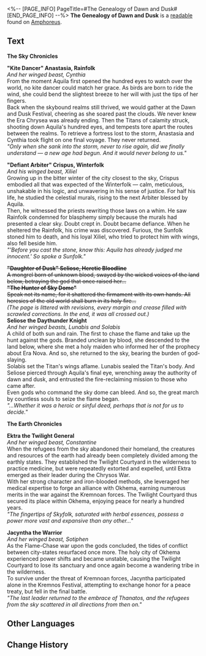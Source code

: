 <%-- [PAGE_INFO]
PageTitle=#The Genealogy of Dawn and Dusk#
[END_PAGE_INFO] --%>
{{Readable Infobox
|id           = 549
|partIds      = 190878
|title        = 
|image        = Item The Genealogy of Dawn and Dusk.png
|world        = Amphoreus
|parts        = 1
|author       = <!--to be added-->
|description  = A genealogy of the last descendant of sky, passed down from Era Chrysea to the present. It chronicles the deeds and accomplishments of their ancestors, though many passages have been lost.
|part1        = The Genealogy of Dawn and Dusk
|source1      = {{cx|Source missing}}
|characters   = Aquila; Thanatos
|factions     = Okhema
}}
'''The Genealogy of Dawn and Dusk''' is a [[readable]] found on [[Amphoreus]].
<!--
==Location==
{{Map Embed|<map name>|<marker id>}}
-->
==Text==
'''The Sky Chronicles'''


'''"Kite Dancer" Anastasia, Rainfolk'''<br />
''And her winged beast, Cynthia''<br />
From the moment Aquila first opened the hundred eyes to watch over the world, no kite dancer could match her grace. As birds are born to ride the wind, she could bend the slightest breeze to her will with just the tips of her fingers.<br />
Back when the skybound realms still thrived, we would gather at the Dawn and Dusk Festival, cheering as she soared past the clouds. We never knew the Era Chrysea was already ending. Then the Titans of calamity struck, shooting down Aquila's hundred eyes, and tempests tore apart the routes between the realms. To retrieve a fortress lost to the storm, Anastasia and Cynthia took flight on one final voyage. They never returned.<br />
''"Only when she sank into the storm, never to rise again, did we finally understand &mdash; a new age had begun. And it would never belong to us."''


'''"Defiant Arbiter" Crispus, Winterfolk'''<br />
''And his winged beast, Xiliel''<br />
Growing up in the bitter winter of the city closest to the sky, Crispus embodied all that was expected of the Winterfolk &mdash; calm, meticulous, unshakable in his logic, and unwavering in his sense of justice. For half his life, he studied the celestial murals, rising to the next Arbiter blessed by Aquila.<br />
Then, he witnessed the priests rewriting those laws on a whim. He saw Rainfolk condemned for blasphemy simply because the murals had presented a clear sky. Doubt crept in. Doubt became defiance. When he sheltered the Rainfolk, his crime was discovered. Furious, the Sunfolk stoned him to death, and his loyal Xiliel, who tried to protect him with wings, also fell beside him.<br />
''"'Before you cast the stone, know this: Aquila has already judged me innocent.' So spoke a Sunfolk."''


'''<s>"Daughter of Dusk" Seliose, Heretic Bloodline</s>'''<br /><s>A mongrel born of unknown blood, swayed by the wicked voices of the land below, betraying the god that once raised her...</s><br /><s>'''"The Hunter of Sky Dome"'''</s><br /><s>Speak not its name, for it shattered the firmament with its own hands. All heresies of the old world shall burn in its holy fire...</s><br />''(The page is littered with revisions, every margin and crease filled with scrawled corrections. In the end, it was all crossed out.)''<br />
'''Seliose the Daythunder Knight'''<br />
''And her winged beasts, Lunabis and Solabis''<br />
A child of both sun and rain. The first to chase the flame and take up the hunt against the gods. Branded unclean by blood, she descended to the land below, where she met a holy maiden who informed her of the prophecy about Era Nova. And so, she returned to the sky, bearing the burden of god-slaying.<br />
Solabis set the Titan's wings aflame. Lunabis sealed the Titan's body. And Seliose pierced through Aquila's final eye, wrenching away the authority of dawn and dusk, and entrusted the fire-reclaiming mission to those who came after.<br />
Even gods who command the sky dome can bleed. And so, the great march by countless souls to seize the flame began.<br />
''"...Whether it was a heroic or sinful deed, perhaps that is not for us to decide."''


'''The Earth Chronicles'''


'''Ektra the Twilight General'''<br />
''And her winged beast, Constantine''<br />
When the refugees from the sky abandoned their homeland, the creatures and resources of the earth had already been completely divided among the earthly states. They established the Twilight Courtyard in the wilderness to practice medicine, but were repeatedly extorted and expelled, until Ektra emerged as their leader during the Chrysos War.<br />
With her strong character and iron-blooded methods, she leveraged her medical expertise to forge an alliance with Okhema, earning numerous merits in the war against the Kremnoan forces. The Twilight Courtyard thus secured its place within Okhema, enjoying peace for nearly a hundred years.<br />
''"The fingertips of Skyfolk, saturated with herbal essences, possess a power more vast and expansive than any other..."''


'''Jacyntha the Warrior'''<br />
''And her winged beast, Sotiphen''<br />
As the Flame-Chase war upon the gods concluded, the tides of conflict between city-states resurfaced once more. The holy city of Okhema experienced power shifts and became unstable, causing the Twilight Courtyard to lose its sanctuary and once again become a wandering tribe in the wilderness.<br />
To survive under the threat of Kremnoan forces, Jacyntha participated alone in the Kremnos Festival, attempting to exchange honor for a peace treaty, but fell in the final battle.<br />
''"The last leader returned to the embrace of Thanatos, and the refugees from the sky scattered in all directions from then on."''

<!--
==Trivia==
* 
-->
==Other Languages==
{{Other Languages
|en   = The Genealogy of Dawn and Dusk
|zhs  = 晨昏先祖书
|zht  = 晨昏先祖書
|ja   = 晨昏族譜
|ko   = 조석의 계보
|es   = Genealogía del Alba y el crepúsculo
|fr   = Généalogie de l'aube et du crépuscule
|ru   = Циркадная генеалогия
|th   = ตำรา: บรรพบุรุษทิวาราตรี
|vi   = Phả Hệ Ngày Và Đêm
|de   = Genealogie von Morgen- und Abenddämmerung
|id   = Buku Leluhur Fajar dan Senja
|pt   = A Genealogia do Amanhecer e Anoitecer
}}

==Change History==
{{Change History|3.3}}